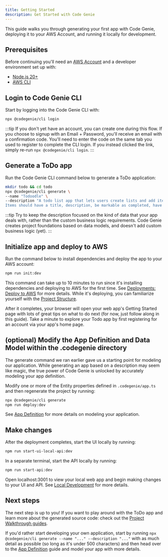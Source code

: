 ```yaml
---
title: Getting Started
description: Get Started with Code Genie
---
```


This guide walks you through generating your first app with Code Genie, deploying it to your AWS Account, and running it locally for development.

## Prerequisites

Before continuing you'll need an [AWS Account](https://aws.amazon.com/resources/create-account/) and a developer environment set up with:

- [Node.js 20+](https://nodejs.org/en/learn/getting-started/how-to-install-nodejs)
- [AWS CLI](https://docs.aws.amazon.com/polly/latest/dg/setup-aws-cli.html)

## Login to Code Genie CLI

Start by logging into the Code Genie CLI with:

```sh title="Login"
npx @codegenie/cli login
```

:::tip
If you don't yet have an account, you can create one during this flow. If you choose to signup with an Email + Password, you'll receive an email with a confirmation code. You'll need to enter the code on the same tab you used to register to complete the CLI login. If you instead clicked the link, simply re-run `npx @codegenie/cli login`.
:::

## Generate a ToDo app

Run the Code Genie CLI command below to generate a ToDo application:

```sh title="Generate ToDo app"
mkdir todo && cd todo
npx @codegenie/cli generate \
--name "Todoodle" \
--description "A todo list app that lets users create lists and add items to the list. \
Items should have a title, description, be markable as completed, have a due date, and have an image."
```

:::tip
Try to keep the description focused on the kind of data that your app deals with, rather than the custom business logic requirements. Code Genie creates project foundations based on data models, and doesn't add custom business logic (yet).
:::

## Initialize app and deploy to AWS

Run the command below to install dependencies and deploy the app to your AWS account:

```sh title="Initialize ToDo app"
npm run init:dev
```

This command can take up to 10 minutes to run since it's installing dependencies and deploying to AWS for the first time. See [Deployments: Deploy to AWS](./deployments#deploy-to-aws) for more details. While it's deploying, you can familiarize yourself with the [Project Structure](../project-walkthrough/overview).

After it completes, your browser will open your web app's Getting Started page with lots of great tips on what to do next (for now, just follow along in this guide). Take a minute to explore your Todo app by first registering for an account via your app's home page.

## (optional) Modify the App Definition and Data Model within the .codegenie directory

The generate command we ran earlier gave us a starting point for modeling our application. While generating an app based on a description may seem like magic, the true power of Code Genie is unlocked by accurately modeling your app definition.

Modify one or more of the Entity properties defined in `.codegenie/app.ts` and then regenerate the project by running:

```sh title="Regenerate ToDo app and redeploy"
npx @codegenie/cli generate
npm run deploy:dev
```

See [App Definition](../spec/app-definition) for more details on modeling your application.

## Make changes

After the deployment completes, start the UI locally by running:

```sh
npm run start-ui-local-api:dev
```

In a separate terminal, start the API locally by running:

```sh
npm run start-api:dev
```

Open localhost:3001 to view your local web app and begin making changes to your UI and API. See [Local Development](./local-development) for more details.

## Next steps

The next step is up to you! If you want to play around with the ToDo app and learn more about the generated source code: check out the [Project Walkthrough guides](../project-walkthrough/overview).

If you'd rather start developing your own application, start by running `npx @codegenie/cli generate --name "..." --description "..."` with as much detail as possible (so long as it's under 500 characters) and then head over to the [App Definition](../spec/app-definition) guide and model your app with more details.
